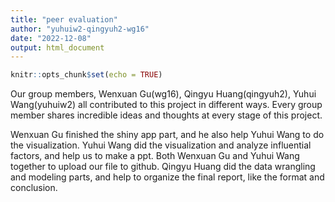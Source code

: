 ```yaml
---
title: "peer evaluation"
author: "yuhuiw2-qingyuh2-wg16"
date: "2022-12-08"
output: html_document
---
```


```r
knitr::opts_chunk$set(echo = TRUE)
```

Our group members, Wenxuan Gu(wg16), Qingyu Huang(qingyuh2), Yuhui Wang(yuhuiw2) 
all contributed to this project in different ways. Every group member shares incredible 
ideas and thoughts at every stage of this project. 

Wenxuan Gu finished the shiny app part, and he also help Yuhui Wang to do the visualization. 
Yuhui Wang did the visualization and analyze influential factors, and help us to make a ppt. 
Both Wenxuan Gu and Yuhui Wang together to upload our file to github. 
Qingyu Huang did the data wrangling and modeling parts, and help to organize the final report, 
like the format and conclusion.


